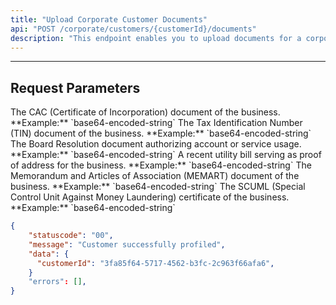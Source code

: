 ```yaml
---
title: "Upload Corporate Customer Documents"
api: "POST /corporate/customers/{customerId}/documents"
description: "This endpoint enables you to upload documents for a corporate customer"
---
```


---

## Request Parameters

<ParamField body="cac" type="string" required>
	The CAC (Certificate of Incorporation) document of the business. **Example:**
	`base64-encoded-string`
</ParamField>

<ParamField body="tin" type="string" required>
	The Tax Identification Number (TIN) document of the business. **Example:**
	`base64-encoded-string`
</ParamField>

<ParamField body="boardResolution" type="string" required>
	The Board Resolution document authorizing account or service usage.
	**Example:** `base64-encoded-string`
</ParamField>

<ParamField body="utilityBill" type="string" required>
	A recent utility bill serving as proof of address for the business.
	**Example:** `base64-encoded-string`
</ParamField>

<ParamField body="memart" type="string" required>
	The Memorandum and Articles of Association (MEMART) document of the business.
	**Example:** `base64-encoded-string`
</ParamField>

<ParamField body="scuml" type="string" required>
	The SCUML (Special Control Unit Against Money Laundering) certificate of the
	business. **Example:** `base64-encoded-string`
</ParamField>

<ResponseExample>

```json
{
    "statuscode": "00",
    "message": "Customer successfully profiled",
    "data": {
      "customerId": "3fa85f64-5717-4562-b3fc-2c963f66afa6",
    }
    "errors": [],
}
```

</ResponseExample>
